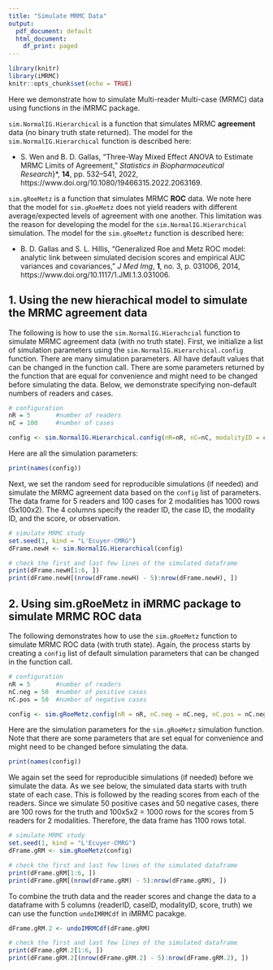 ```yaml
---
title: "Simulate MRMC Data"
output:
  pdf_document: default
  html_document:
    df_print: paged
---
```



```r
library(knitr)
library(iMRMC)
knitr::opts_chunk$set(echo = TRUE)
```

Here we demonstrate how to simulate Multi-reader Multi-case (MRMC) data using functions in the iMRMC package.



`sim.NormalIG.Hierarchical` is a function that simulates MRMC **agreement** data (no binary truth state returned). The model for the `sim.NormalIG.Hierarchical` function is described here:

* S. Wen and B. D. Gallas, “Three-Way Mixed Effect ANOVA to Estimate MRMC Limits of Agreement,” *Statistics in Biopharmaceutical Research*}*, **14**, pp. 532–541, 2022, https://www.doi.org/10.1080/19466315.2022.2063169.



`sim.gRoeMetz` is a function that simulates MRMC **ROC** data. We note here that the model for `sim.gRoeMetz` does not yield readers with different average/expected levels of agreement with one another. This limitation was the reason for developing the model for the `sim.NormalIG.Hierarchical` simulation. The model for the `sim.gRoeMetz` function is described here:

* B. D. Gallas and S. L. Hillis, “Generalized Roe and Metz ROC model: analytic link between simulated decision scores and empirical AUC variances and covariances,” *J Med Img*, **1**, no. 3, p. 031006, 2014, https://www.doi.org/10.1117/1.JMI.1.3.031006.



## 1. Using the new hierachical model to simulate the MRMC agreement data

The following is how to use the `sim.NormalIG.Hierachcial` function to simulate MRMC agreement data (with no truth state). First, we initialize a list of simulation parameters using the `sim.NormalIG.Hierarchical.config` function. There are many simulation parameters. All have default values that can be changed in the function call. There are some parameters returned by the function that are equal for convenience and might need to be changed before simulating the data. Below, we demonstrate specifying non-default numbers of readers and cases.

```r

# configuration
nR = 5       #number of readers
nC = 100     #number of cases

config <- sim.NormalIG.Hierarchical.config(nR=nR, nC=nC, modalityID = c("testA","testB")) 

```
Here are all the simulation parameters:

```r

print(names(config))

```

Next, we set the random seed for reproducible simulations (if needed) and simulate the MRMC agreement data based on the `config` list of parameters. The data frame for 5 readers and 100 cases for 2 modalities has 1000 rows (5x100x2). The 4 columns specify the reader ID, the case ID, the modality ID, and the score, or observation.

```r

# simulate MRMC study
set.seed(1, kind = "L'Ecuyer-CMRG")
dFrame.newH <- sim.NormalIG.Hierarchical(config)

# check the first and last few lines of the simulated dataframe
print(dFrame.newH[1:6, ])
print(dFrame.newH[(nrow(dFrame.newH) - 5):nrow(dFrame.newH), ])

```


## 2. Using sim.gRoeMetz in iMRMC package to simulate MRMC ROC data

The following demonstrates how to use the `sim.gRoeMetz` function to simulate MRMC ROC data (with truth state). Again, the process starts by creating a `config` list of default simulation parameters that can be changed in the function call.

```r

# configuration
nR = 5       #number of readers
nC.neg = 50  #number of positive cases
nC.pos = 50  #number of negative cases

config <- sim.gRoeMetz.config(nR = nR, nC.neg = nC.neg, nC.pos = nC.neg)

```

Here are the simulation parameters for the `sim.gRoeMetz` simulation function. Note that there are some parameters that are set equal for convenience and might need to be changed before simulating the data. 

```r

print(names(config))

```

We again set the seed for reproducible simulations (if needed) before we simulate the data. As we see below, the simulated data starts with truth state of each case. This is followed by the reading scores from each of the readers. Since we simulate 50 positive cases and 50 negative cases, there are 100 rows for the truth and 100x5x2 = 1000 rows for the scores from 5 readers for 2 modalities. Therefore, the data frame has 1100 rows total.

```r
# simulate MRMC study
set.seed(1, kind = "L'Ecuyer-CMRG")
dFrame.gRM <- sim.gRoeMetz(config)

# check the first and last few lines of the simulated dataframe
print(dFrame.gRM[1:6, ])
print(dFrame.gRM[(nrow(dFrame.gRM) - 5):nrow(dFrame.gRM), ])

```



To combine the truth data and the reader scores and change the data to a dataframe with 5 columns (readerID, caseID, modalityID, score, truth) we can use the function `undoIMRMCdf` in iMRMC pacakge.

```r
dFrame.gRM.2 <- undoIMRMCdf(dFrame.gRM)

# check the first and last few lines of the simulated dataframe
print(dFrame.gRM.2[1:6, ])
print(dFrame.gRM.2[(nrow(dFrame.gRM.2) - 5):nrow(dFrame.gRM.2), ])

```
